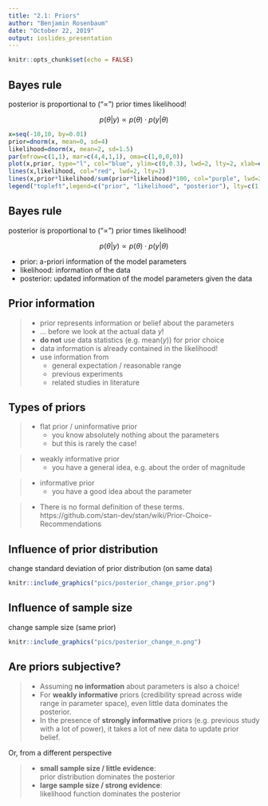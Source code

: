 ```yaml
---
title: "2.1: Priors"
author: "Benjamin Rosenbaum"
date: "October 22, 2019"
output: ioslides_presentation
---
```


```r
knitr::opts_chunk$set(echo = FALSE)
```


## Bayes rule

posterior is proportional to ("$\varpropto$") prior times likelihood!

$$p(\theta|y)\varpropto p(\theta)\cdot p(y|\theta)$$



```r
x=seq(-10,10, by=0.01)
prior=dnorm(x, mean=0, sd=4)
likelihood=dnorm(x, mean=2, sd=1.5)
par(mfrow=c(1,1), mar=c(4,4,1,1), oma=c(1,0,0,0))
plot(x,prior, type="l", col="blue", ylim=c(0,0.3), lwd=2, lty=2, xlab=expression(theta), ylab=("density"))
lines(x,likelihood, col="red", lwd=2, lty=2)
lines(x,prior*likelihood/sum(prior*likelihood)*100, col="purple", lwd=2)
legend("topleft",legend=c("prior", "likelihood", "posterior"), lty=c(1,1,1), lwd=c(2,2,2), col=c("blue","red","purple"))
```

## Bayes rule

posterior is proportional to ("$\varpropto$") prior times likelihood!

$$p(\theta|y)\varpropto p(\theta)\cdot p(y|\theta)$$

- prior: a-priori information of the model parameters
- likelihood: information of the data
- posterior: updated information of the model parameters given the data

## Prior information

> - prior represents information or belief about the parameters 
> - ... before we look at the actual data $y$!
> - **do not** use data statistics (e.g. $\text{mean}(y)$) for prior choice
> - data information is already contained in the likelihood!
> - use information from   
>     + general expectation / reasonable range
>     + previous experiments  
>     + related studies in literature  

## Types of priors 

> - flat prior / uninformative prior  
>     + you know absolutely nothing about the parameters
>     + but this is rarely the case!

> - weakly informative prior   
>     + you have a general idea, e.g. about the order of magnitude

> - informative prior   
>      + you have a good idea about the parameter

> - There is no formal definition of these terms.
>    https://github.com/stan-dev/stan/wiki/Prior-Choice-Recommendations

## Influence of prior distribution

change standard deviation of prior distribution (on same data)

```r
knitr::include_graphics("pics/posterior_change_prior.png")
```

## Influence of sample size

change sample size (same prior)

```r
knitr::include_graphics("pics/posterior_change_n.png")
```

## Are priors subjective? {.build}

> - Assuming **no information** about parameters is also a choice!
> - For **weakly informative** priors (credibility spread across wide range in parameter space), even little data dominates the posterior.
> - In the presence of **strongly informative** priors (e.g. previous study with a lot of power), it takes a lot of new data to update prior belief.

Or, from a different perspective

> - **small sample size / little evidence**:   
    prior distribution dominates the posterior  
> - **large sample size / strong evidence**:   
    likelihood function dominates the posterior


